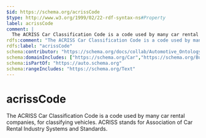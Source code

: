 ```yaml
---
$id: https://schema.org/acrissCode
$type: http://www.w3.org/1999/02/22-rdf-syntax-ns#Property
label: acrissCode
comment: |
  The ACRISS Car Classification Code is a code used by many car rental companies, for classifying vehicles. ACRISS stands for Association of Car Rental Industry Systems and Standards.
rdfs:comment: "The ACRISS Car Classification Code is a code used by many car rental companies, for classifying vehicles. ACRISS stands for Association of Car Rental Industry Systems and Standards."
rdfs:label: "acrissCode"
schema:contributor: "https://schema.org/docs/collab/Automotive_Ontology_Working_Group"
schema:domainIncludes: ["https://schema.org/Car","https://schema.org/BusOrCoach"]
schema:isPartOf: "https://auto.schema.org"
schema:rangeIncludes: "https://schema.org/Text"
---
```


# acrissCode

The ACRISS Car Classification Code is a code used by many car rental companies, for classifying vehicles. ACRISS stands for Association of Car Rental Industry Systems and Standards.

